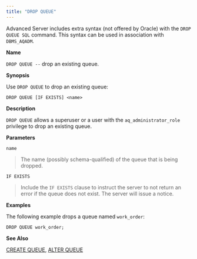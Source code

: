 ```yaml
---
title: "DROP QUEUE"
---
```


<div id="drop_queue" class="registered_link"></div>

Advanced Server includes extra syntax (not offered by Oracle) with the `DROP QUEUE SQL` command. This syntax can be used in association with `DBMS_AQADM`.

**Name**

`DROP QUEUE --` drop an existing queue.

**Synopsis**

Use `DROP QUEUE` to drop an existing queue:

```text
DROP QUEUE [IF EXISTS] <name>
```

**Description**

`DROP QUEUE` allows a superuser or a user with the `aq_administrator_role` privilege to drop an existing queue.

**Parameters**

`name`

> The name (possibly schema-qualified) of the queue that is being dropped.

`IF EXISTS`

> Include the `IF EXISTS` clause to instruct the server to not return an error if the queue does not exist. The server will issue a notice.

**Examples**

The following example drops a queue named `work_order`:

```text
DROP QUEUE work_order;
```

**See Also**

[CREATE QUEUE](#create_queue), [ALTER QUEUE](#alter_queue)
